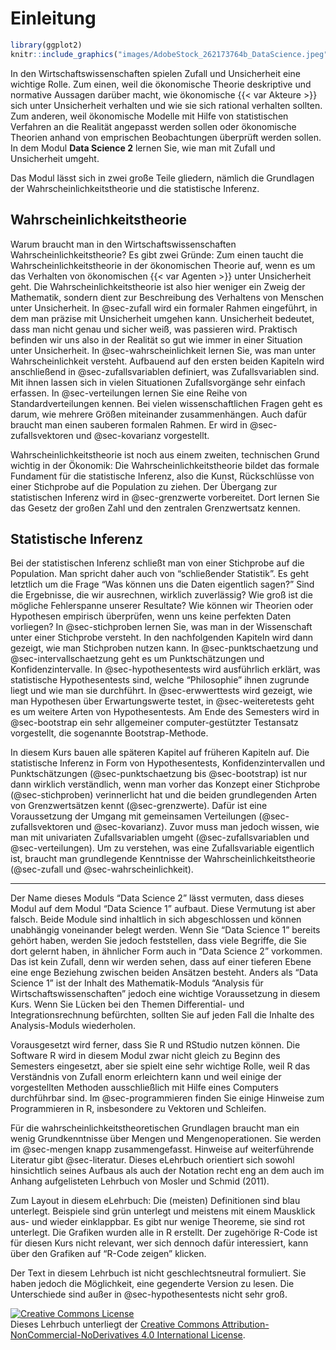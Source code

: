 # Einleitung {.unnumbered}

```r
library(ggplot2)
knitr::include_graphics("images/AdobeStock_262173764b_DataScience.jpeg")
```

In den Wirtschaftswissenschaften spielen Zufall und Unsicherheit eine wichtige Rolle. Zum einen, weil die ökonomische Theorie deskriptive und normative Aussagen darüber macht, wie ökonomische {{< var Akteure >}} sich unter Unsicherheit verhalten und wie sie sich rational verhalten sollten. Zum anderen, weil ökonomische Modelle mit Hilfe von statistischen Verfahren an die Realität angepasst werden sollen oder ökonomische Theorien anhand von emprischen Beobachtungen überprüft werden sollen. In dem Modul **Data Science 2** lernen Sie, wie man mit Zufall und Unsicherheit umgeht.

Das Modul lässt sich in zwei große Teile gliedern, nämlich die Grundlagen der Wahrscheinlichkeitstheorie und die statistische Inferenz. 

## Wahrscheinlichkeitstheorie {.unnumbered}

Warum braucht man in den Wirtschaftswissenschaften Wahrscheinlichkeitstheorie? Es gibt zwei Gründe:
Zum einen taucht die Wahrscheinlichkeitstheorie in der ökonomischen Theorie auf, wenn es 
um das Verhalten von ökonomischen {{< var Agenten >}} unter Unsicherheit geht. 
Die Wahrscheinlichkeitstheorie ist also hier weniger ein Zweig der Mathematik, 
sondern dient zur Beschreibung des Verhaltens von Menschen unter Unsicherheit. 
In @sec-zufall wird ein formaler Rahmen eingeführt, in dem man 
präzise mit Unsicherheit umgehen kann. Unsicherheit bedeutet, dass man nicht 
genau und sicher weiß, was passieren wird. Praktisch befinden wir uns also in der 
Realität so gut wie immer in einer Situation unter Unsicherheit. In @sec-wahrscheinlichkeit
lernen Sie, was man unter Wahrscheinlichkeit versteht. Aufbauend auf den
ersten beiden Kapiteln wird anschließend in @sec-zufallsvariablen definiert,
was Zufallsvariablen sind. Mit ihnen lassen sich in vielen Situationen 
Zufallsvorgänge sehr einfach erfassen. In @sec-verteilungen lernen Sie eine
Reihe von Standardverteilungen kennen. Bei vielen wissenschaftlichen Fragen
geht es darum, wie mehrere Größen miteinander zusammenhängen. Auch dafür
braucht man einen sauberen formalen Rahmen. Er wird in @sec-zufallsvektoren
und @sec-kovarianz vorgestellt. 

Wahrscheinlichkeitstheorie ist noch aus einem zweiten, technischen Grund
wichtig in der Ökonomik: Die Wahrscheinlichkeitstheorie bildet das formale Fundament 
für die statistische Inferenz, also die Kunst, Rückschlüsse von einer Stichprobe auf
die Population zu ziehen. Der Übergang zur statistischen Inferenz wird
in @sec-grenzwerte vorbereitet. Dort lernen Sie das Gesetz der großen Zahl und 
den zentralen Grenzwertsatz kennen.

## Statistische Inferenz {.unnumbered}

Bei der statistischen Inferenz schließt man von einer Stichprobe
auf die Population. Man spricht daher auch von "schließender Statistik".
Es geht letztlich um die Frage "Was können uns die Daten 
eigentlich sagen?" Sind die Ergebnisse, die wir ausrechnen, wirklich
zuverlässig? Wie groß ist die mögliche Fehlerspanne unserer Resultate? 
Wie können wir Theorien oder Hypothesen empirisch überprüfen, wenn uns
keine perfekten Daten vorliegen? In @sec-stichproben lernen Sie, was 
man in der Wissenschaft unter einer Stichprobe versteht. In den
nachfolgenden Kapiteln wird dann gezeigt, wie man Stichproben nutzen kann.
In @sec-punktschaetzung und @sec-intervallschaetzung geht es um
Punktschätzungen und Konfidenzintervalle. In @sec-hypothesentests wird 
ausführlich erklärt, was statistische Hypothesentests sind, welche
"Philosophie" ihnen zugrunde liegt und wie man sie durchführt.
In @sec-erwwerttests wird gezeigt, wie man Hypothesen 
über Erwartungswerte testet, in @sec-weiteretests geht es um
weitere Arten von Hypothesentests. Am Ende des Semesters wird
in @sec-bootstrap ein sehr allgemeiner computer-gestützter 
Testansatz vorgestellt, die sogenannte Bootstrap-Methode.

In diesem Kurs bauen alle späteren Kapitel auf früheren Kapiteln
auf. Die statistische Inferenz in Form von Hypothesentests,
Konfidenzintervallen und Punktschätzungen (@sec-punktschaetzung
bis @sec-bootstrap) ist nur dann wirklich verständlich, wenn man 
vorher das Konzept einer Stichprobe (@sec-stichproben) verinnerlicht 
hat und die beiden grundlegenden Arten von Grenzwertsätzen kennt
(@sec-grenzwerte). Dafür ist eine Voraussetzung der Umgang
mit gemeinsamen Verteilungen (@sec-zufallsvektoren und @sec-kovarianz). 
Zuvor muss man jedoch wissen, wie man mit univariaten Zufallsvariablen 
umgeht (@sec-zufallsvariablen und @sec-verteilungen). Um zu verstehen, was
eine Zufallsvariable eigentlich ist, braucht man grundlegende Kenntnisse
der Wahrscheinlichkeitstheorie (@sec-zufall und @sec-wahrscheinlichkeit).
<hr>

Der Name dieses Moduls "Data Science 2" lässt vermuten, dass dieses 
Modul auf dem Modul "Data Science 1" aufbaut. Diese Vermutung ist aber 
falsch. Beide Module sind inhaltlich in sich abgeschlossen und 
können unabhängig voneinander belegt werden. Wenn Sie "Data Science 1" 
bereits gehört haben, werden Sie jedoch feststellen, dass viele 
Begriffe, die Sie dort gelernt haben, in ähnlicher Form auch 
in "Data Science 2" vorkommen. Das ist kein Zufall, denn wir werden
sehen, dass auf einer tieferen Ebene eine enge Beziehung zwischen 
beiden Ansätzen besteht. Anders als "Data Science 1" ist der Inhalt des 
Mathematik-Moduls "Analysis für Wirtschaftswissenschaften" jedoch eine 
wichtige Voraussetzung in diesem Kurs. Wenn Sie Lücken 
bei den Themen Differential- und Integrationsrechnung befürchten, sollten 
Sie auf jeden Fall die Inhalte des Analysis-Moduls wiederholen.

Vorausgesetzt wird ferner, dass Sie R und RStudio nutzen können.
Die Software R wird in diesem Modul zwar nicht gleich zu Beginn
des Semesters eingesetzt, aber sie spielt eine sehr wichtige Rolle,
weil R das Verständnis von Zufall enorm erleichtern kann und
weil einige der vorgestellten Methoden ausschließlich mit
Hilfe eines Computers durchführbar sind. Im @sec-programmieren finden 
Sie einige Hinweise zum Programmieren in R, insbesondere zu Vektoren 
und Schleifen. 

Für die wahrscheinlichkeitstheoretischen Grundlagen braucht man ein
wenig Grundkenntnisse über Mengen und Mengenoperationen. Sie 
werden im @sec-mengen knapp zusammengefasst. Hinweise auf weiterführende Literatur 
gibt @sec-literatur. Dieses eLehrbuch orientiert sich sowohl hinsichtlich 
seines Aufbaus als auch der Notation recht eng an dem auch im Anhang
aufgelisteten Lehrbuch von Mosler und Schmid (2011).

Zum Layout in diesem eLehrbuch: Die (meisten) Definitionen sind blau unterlegt. 
Beispiele sind grün unterlegt und meistens mit einem Mausklick aus- und wieder 
einklappbar. Es gibt nur wenige Theoreme, sie sind rot unterlegt. Die 
Grafiken wurden alle in R erstellt. Der zugehörige R-Code ist für diesen Kurs
nicht relevant, wer sich dennoch dafür interessiert, kann über den Grafiken
auf "R-Code zeigen" klicken.

::: {.content-visible when-format="html"}
Der Text in diesem Lehrbuch ist nicht geschlechtsneutral formuliert. Sie
haben jedoch die Möglichkeit, eine gegenderte Version zu lesen.
Die Unterschiede sind außer in @sec-hypothesentests nicht sehr groß.
:::

<a rel="license" href="http://creativecommons.org/licenses/by-nc-nd/4.0/"><img alt="Creative Commons License" style="border-width:0" src="https://i.creativecommons.org/l/by-nc-nd/4.0/88x31.png" /></a><br />Dieses Lehrbuch unterliegt der <a rel="license" href="http://creativecommons.org/licenses/by-nc-nd/4.0/">Creative Commons Attribution-NonCommercial-NoDerivatives 4.0 International License</a>.
